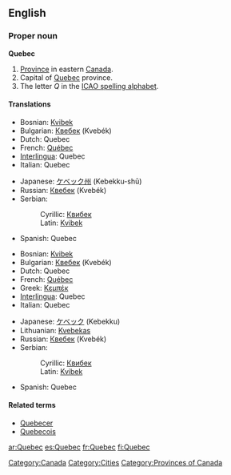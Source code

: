 ==English==

===Proper noun===
'''Quebec'''

# [[Province]] in eastern [[Canada]].
# Capital of [[Quebec]] province.
# The letter ''Q'' in the [[ICAO spelling alphabet]].

====Translations====
{{trans-top|province}}
*Bosnian: [[Kvibek#Bosnian|Kvibek]] {{m}}
*Bulgarian: [[Квебек]] (Kvebék) {{m}}
*Dutch: Quebec
*French: [[Québec]] {{m}}
*[[Interlingua]]: Quebec
*Italian: Quebec {{m}}
{{trans-mid}}
*Japanese: [[ケベック州]] (Kebekku-shū)
*Russian: [[Квебек]] (Kvebék) {{m}}
*Serbian:
*:Cyrillic: [[Квибек#Serbian|Квибек]] {{m}}
*:Latin: [[Kvibek#Serbian|Kvibek]] {{m}}
*Spanish: Quebec {{m}}
{{trans-bottom}}

{{trans-top|city}}
*Bosnian: [[Kvibek#Bosnian|Kvibek]] {{m}}
*Bulgarian: [[Квебек]] (Kvebék) {{m}}
*Dutch: Quebec
*French: [[Québec]] {{m}}
*Greek: [[Κεμπέκ]]
*[[Interlingua]]: Quebec
*Italian: Quebec {{m}}
{{trans-mid}}
*Japanese: [[ケベック]] (Kebekku)
*Lithuanian: [[Kvebekas]] {{m}}
*Russian: [[Квебек]] (Kvebék) {{m}}
*Serbian:
*:Cyrillic: [[Квибек#Serbian|Квибек]] {{m}}
*:Latin: [[Kvibek#Serbian|Kvibek]] {{m}}
*Spanish: Quebec {{m}}
{{trans-bottom}}

====Related terms====
*[[Quebecer]]
*[[Quebecois]]

[[Category:Canada]]
[[Category:Cities]]
[[Category:Provinces of Canada]]

[[ar:Quebec]]
[[es:Quebec]]
[[fr:Quebec]]
[[fi:Quebec]]